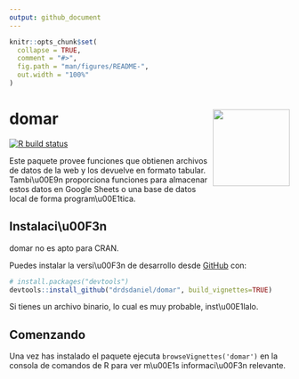 ---
output: github_document
---

<!-- README.md is generated from README.Rmd. Please edit that file -->

```{r, include = FALSE}
knitr::opts_chunk$set(
  collapse = TRUE,
  comment = "#>",
  fig.path = "man/figures/README-",
  out.width = "100%"
)
```

# domar <img src='man/figures/logo.png' align="right" height="138" />

<!-- badges: start -->
[![R build status](https://github.com/drdsdaniel/domar/workflows/R-CMD-check/badge.svg)](https://github.com/drdsdaniel/domar/actions)
<!-- badges: end -->

Este paquete provee funciones que obtienen archivos de datos de la web y los devuelve en formato tabular. Tambi\\u00E9n proporciona funciones para almacenar estos datos en Google Sheets o una base de datos local de forma program\\u00E1tica.

## Instalaci\\u00F3n

domar no es apto para CRAN.

Puedes instalar la versi\\u00F3n de desarrollo desde [GitHub](https://github.com/) con:

``` r
# install.packages("devtools")
devtools::install_github("drdsdaniel/domar", build_vignettes=TRUE)
```

Si tienes un archivo binario, lo cual es muy probable, inst\\u00E1lalo.

## Comenzando

Una vez has instalado el paquete ejecuta `browseVignettes('domar')` en la consola de comandos de R para ver m\\u00E1s informaci\\u00F3n relevante.


